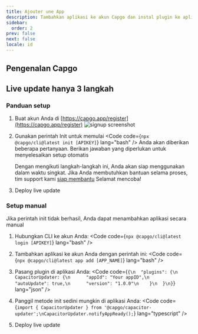 ```yaml
---
title: Ajouter une App
description: Tambahkan aplikasi ke akun Capgo dan instal plugin ke aplikasi tersebut
sidebar:
  order: 2
prev: false
next: false
locale: id
---
```



## Pengenalan Capgo
<YouTube id="NzXXKoyhTIo" title="Capgo dalam 15 menit" />

## Live update hanya 3 langkah

### Panduan setup

<Steps>

1. Buat akun Anda di [https://capgo.app/register](https://capgo.app/register)
![signup screenshot](/signup.webp "signup screenshot")

2. Gunakan perintah Init untuk memulai <Code code={`npx @capgo/cli@latest init [APIKEY]`} lang="bash" /> Anda akan diberikan beberapa pertanyaan. Berikan jawaban yang diperlukan untuk menyelesaikan setup otomatis<Aside type="tip">Dengan mengikuti langkah-langkah ini, Anda akan siap menggunakan dalam waktu singkat. Jika Anda membutuhkan bantuan selama proses, tim support kami [siap membantu](https://support.capgo.app) Selamat mencoba!</Aside>

3. Deploy live update <LinkCard href="/docs/getting-started/deploy/" title="Deploy live update" description="Pelajari cara deploy live update ke aplikasi Anda" />

</Steps>

### Setup manual

Jika perintah init tidak berhasil, Anda dapat menambahkan aplikasi secara manual

<Steps>

1. Hubungkan CLI ke akun Anda: <Code code={`npx @capgo/cli@latest login [APIKEY]`} lang="bash" />

2. Tambahkan aplikasi ke akun Anda dengan perintah ini: <Code code={`npx @capgo/cli@latest app add [APP_NAME]`} lang="bash" />

3. Pasang plugin di aplikasi Anda: <Code code={`{\n  "plugins": {\n    CapacitorUpdater: {\n      "appId": "Your appID",\n      "autoUpdate": true,\n      "version": "1.0.0"\n    }\n  }\n}`} lang="json" />

4. Panggil metode init sedini mungkin di aplikasi Anda: <Code code={`import { CapacitorUpdater } from '@capgo/capacitor-updater';\nCapacitorUpdater.notifyAppReady();`} lang="typescript" />

5. Deploy live update <LinkCard href="/docs/getting-started/deploy/" title="Deploy live update" description="Pelajari cara deploy live update ke aplikasi Anda" />

</Steps>
